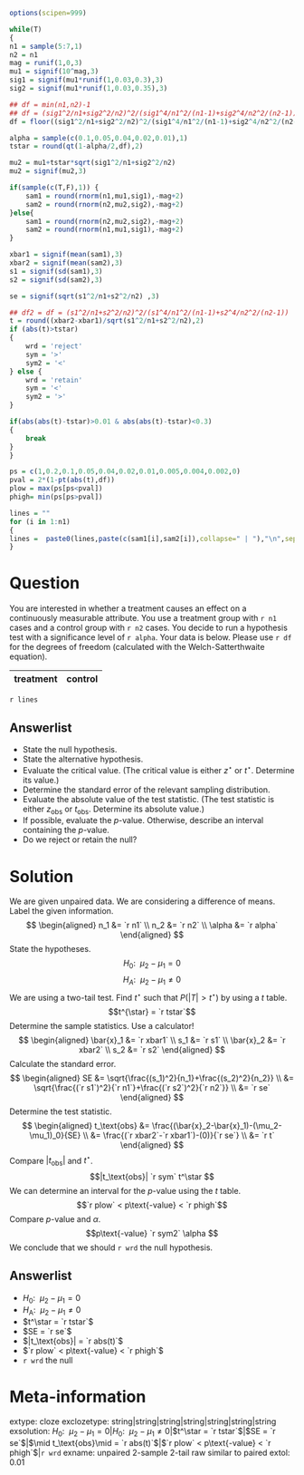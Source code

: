 ```r
options(scipen=999)

while(T)
{
n1 = sample(5:7,1)
n2 = n1
mag = runif(1,0,3)
mu1 = signif(10^mag,3)
sig1 = signif(mu1*runif(1,0.03,0.3),3)
sig2 = signif(mu1*runif(1,0.03,0.35),3)

## df = min(n1,n2)-1
## df = (sig1^2/n1+sig2^2/n2)^2/(sig1^4/n1^2/(n1-1)+sig2^4/n2^2/(n2-1))
df = floor((sig1^2/n1+sig2^2/n2)^2/(sig1^4/n1^2/(n1-1)+sig2^4/n2^2/(n2-1)))

alpha = sample(c(0.1,0.05,0.04,0.02,0.01),1)
tstar = round(qt(1-alpha/2,df),2)

mu2 = mu1+tstar*sqrt(sig1^2/n1+sig2^2/n2)
mu2 = signif(mu2,3)

if(sample(c(T,F),1)) {
    sam1 = round(rnorm(n1,mu1,sig1),-mag+2)
    sam2 = round(rnorm(n2,mu2,sig2),-mag+2)
}else{
    sam1 = round(rnorm(n2,mu2,sig2),-mag+2)
    sam2 = round(rnorm(n1,mu1,sig1),-mag+2)
}

xbar1 = signif(mean(sam1),3)
xbar2 = signif(mean(sam2),3)
s1 = signif(sd(sam1),3)
s2 = signif(sd(sam2),3)

se = signif(sqrt(s1^2/n1+s2^2/n2) ,3)

## df2 = df = (s1^2/n1+s2^2/n2)^2/(s1^4/n1^2/(n1-1)+s2^4/n2^2/(n2-1))
t = round((xbar2-xbar1)/sqrt(s1^2/n1+s2^2/n2),2)
if (abs(t)>tstar)
{
    wrd = 'reject'
    sym = '>'
    sym2 = '<'
} else {
    wrd = 'retain'
    sym = '<'
    sym2 = '>'
}

if(abs(abs(t)-tstar)>0.01 & abs(abs(t)-tstar)<0.3)
{
    break
}
}

ps = c(1,0.2,0.1,0.05,0.04,0.02,0.01,0.005,0.004,0.002,0)
pval = 2*(1-pt(abs(t),df))
plow = max(ps[ps<pval])
phigh= min(ps[ps>pval]) 
```

```r
lines = ""
for (i in 1:n1)
{
lines =  paste0(lines,paste(c(sam1[i],sam2[i]),collapse=" | "),"\n",sep="")
}
```



Question
========

You are interested in whether a treatment causes an effect on a continuously measurable attribute. You use a treatment group with `r n1` cases and a control group with `r n2` cases.  You decide to run a hypothesis test with a significance level of `r alpha`. Your data is below. Please use `r df` for the degrees of freedom (calculated with the Welch-Satterthwaite equation).

| treatment | control |
| :-------: | :-----: |
`r lines`

Answerlist
----------

* State the null hypothesis.
* State the alternative hypothesis.
* Evaluate the critical value. (The critical value is either $z^\star$ or $t^\star$. Determine its value.)
* Determine the standard error of the relevant sampling distribution.
* Evaluate the absolute value of the test statistic. (The test statistic is either $z_\text{obs}$ or $t_\text{obs}$. Determine its absolute value.)
* If possible, evaluate the $p$-value. Otherwise, describe an interval containing the $p$-value.
* Do we reject or retain the null?


Solution
========

We are given unpaired data. We are considering a difference of means. Label the given information.
$$
\begin{aligned}
n_1 &= `r n1` \\
n_2 &= `r n2` \\
\alpha &= `r alpha`
\end{aligned}
$$
State the hypotheses.
$$H_0:~~\mu_2-\mu_1 = 0$$
$$H_A:~~\mu_2-\mu_1 \ne 0$$
We are using a two-tail test. Find $t^{\star}$ such that $P(|T|>t^{\star})$ by using a $t$ table.
$$t^{\star} = `r tstar`$$
Determine the sample statistics. Use a calculator!
$$
\begin{aligned}
\bar{x}_1 &= `r xbar1` \\
s_1 &= `r s1` \\
\bar{x}_2 &= `r xbar2` \\
s_2 &= `r s2`
\end{aligned}
$$
Calculate the standard error.
$$
\begin{aligned}
SE &= \sqrt{\frac{(s_1)^2}{n_1}+\frac{(s_2)^2}{n_2}} \\
&= \sqrt{\frac{(`r s1`)^2}{`r n1`}+\frac{(`r s2`)^2}{`r n2`}} \\
&= `r se`
\end{aligned}
$$
Determine the test statistic.
$$
\begin{aligned}
t_\text{obs} &= \frac{(\bar{x}_2-\bar{x}_1)-(\mu_2-\mu_1)_0}{SE} \\
&= \frac{(`r xbar2`-`r xbar1`)-(0)}{`r se`} \\
&= `r t`
\end{aligned}
$$
Compare $|t_\text{obs}|$ and $t^\star$.
$$|t_\text{obs}| `r sym` t^\star $$
We can determine an interval for the $p$-value using the $t$ table.
$$`r plow` < p\text{-value} < `r phigh`$$
Compare $p$-value and $\alpha$.
$$p\text{-value} `r sym2` \alpha $$
We conclude that we should `r wrd` the null hypothesis.

Answerlist
----------

* $H_0: ~~\mu_2-\mu_1=0$
* $H_\text{A}:~~ \mu_2-\mu_1\ne 0$
* $t^\star = `r tstar`$
* $SE = `r se`$
* $|t_\text{obs}| = `r abs(t)`$
* $`r plow` < p\text{-value} < `r phigh`$
* `r wrd` the null


Meta-information
============
extype: cloze
exclozetype: string|string|string|string|string|string|string
exsolution: $H_0:~~\mu_2-\mu_1 = 0$|$H_0:~~\mu_2-\mu_1 \ne 0$|$t^\star = `r tstar`$|$SE = `r se`$|$\mid t_\text{obs}\mid = `r abs(t)`$|$`r plow` < p\text{-value} < `r phigh`$|`r wrd`
exname: unpaired 2-sample 2-tail raw similar to paired
extol: 0.01
